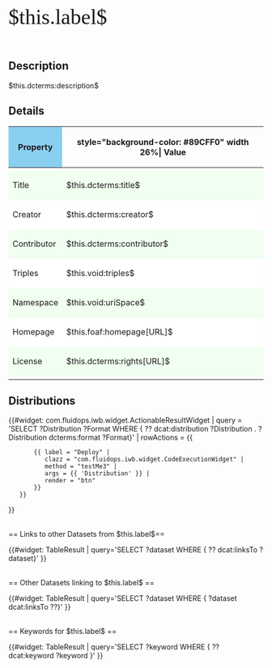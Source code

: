 <span style="font-family:'Times New Roman',Times,serif; font-size: 300%">$this.label$</span>

<br/>

== Description ==
$this.dcterms:description$

== Details ==

{| class="sortable wikitable" style="width:100%; float:left; margin:2em 0 5em 0; font-size:95%;"
|-
!style="background-color: #89CFF0"| Property
!style="background-color: #89CFF0" width 26%| Value
|-
|-
|style="background-color: honeydew"| Title
|style="background-color: honeydew"| $this.dcterms:title$
|-
|style="background-color: white"| Creator
|style="background-color: white"| $this.dcterms:creator$
|-
|style="background-color: honeydew"| Contributor
|style="background-color: honeydew"| $this.dcterms:contributor$
|-
|style="background-color: white"| Triples 
|style="background-color: white"| $this.void:triples$
|-
|style="background-color: honeydew"| Namespace
|style="background-color: honeydew"| $this.void:uriSpace$
|-
|style="background-color: white"| Homepage
|style="background-color: white"| $this.foaf:homepage[URL]$
|-
|style="background-color: honeydew"| License
|style="background-color: honeydew"| $this.dcterms:rights[URL]$
|-
|}

== Distributions ==

{{#widget: com.fluidops.iwb.widget.ActionableResultWidget
| query = 'SELECT ?Distribution ?Format WHERE { ?? dcat:distribution ?Distribution . ?Distribution dcterms:format ?Format}'
| rowActions = {{ 
        {{ label = "Deploy" |
           clazz = "com.fluidops.iwb.widget.CodeExecutionWidget" |
           method = "testMe3" |
           args = {{ 'Distribution' }} |
           render = "btn"
        }}
    }}
}}

<br/>
== Links to other Datasets from $this.label$==

{{#widget: TableResult |
query='SELECT ?dataset WHERE { 
?? dcat:linksTo ?dataset}'
}}

<br/>
== Other Datasets linking to $this.label$ ==

{{#widget: TableResult |
query='SELECT ?dataset WHERE { 
?dataset dcat:linksTo ??}'
}}

<br/>
== Keywords for $this.label$ ==

{{#widget: TableResult |
query='SELECT ?keyword WHERE { 
?? dcat:keyword ?keyword }'
}}
